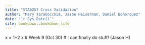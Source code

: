 ```yaml
---
title: "STA6257 Cross Validation"
author: "Mary Tarabocchia, Jason Heiserman, Daniel Bohorquez"
date: "`r Sys.Date()`"
site: bookdown::bookdown_site
---
```

x = 1+2
x
# Week 9 (Oct 30)
# I can finally do stuff! (Jason H)
